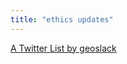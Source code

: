 ```yaml
---
title: "ethics updates"
---
```


<a class="twitter-timeline" data-width="400" data-height="700" href="https://twitter.com/geoslack/lists/ethics?ref_src=twsrc%5Etfw">A Twitter List by geoslack</a> <script async src="https://platform.twitter.com/widgets.js" charset="utf-8"></script>